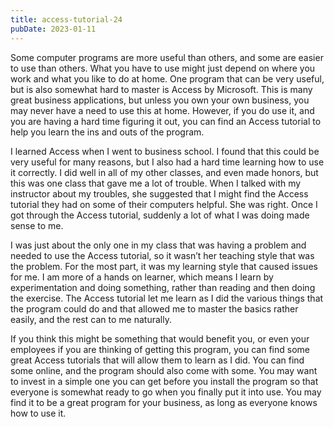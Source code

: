 ```yaml
---
title: access-tutorial-24
pubDate: 2023-01-11
---
```


Some computer programs are more useful than others, and some are easier to use than others. What you have to use might just depend on where you work and what you like to do at home. One program that can be very useful, but is also somewhat hard to master is Access by Microsoft. This is many great business applications, but unless you own your own business, you may never have a need to use this at home. However, if you do use it, and you are having a hard time figuring it out, you can find an Access tutorial to help you learn the ins and outs of the program.

I learned Access when I went to business school. I found that this could be very useful for many reasons, but I also had a hard time learning how to use it correctly. I did well in all of my other classes, and even made honors, but this was one class that gave me a lot of trouble. When I talked with my instructor about my troubles, she suggested that I might find the Access tutorial they had on some of their computers helpful. She was right. Once I got through the Access tutorial, suddenly a lot of what I was doing made sense to me. 

I was just about the only one in my class that was having a problem and needed to use the Access tutorial, so it wasn’t her teaching style that was the problem. For the most part, it was my learning style that caused issues for me. I am more of a hands on learner, which means I learn by experimentation and doing something, rather than reading and then doing the exercise. The Access tutorial let me learn as I did the various things that the program could do and that allowed me to master the basics rather easily, and the rest can to me naturally.

If you think this might be something that would benefit you, or even your employees if you are thinking of getting this program, you can find some great Access tutorials that will allow them to learn as I did. You can find some online, and the program should also come with some. You may want to invest in a simple one you can get before you install the program so that everyone is somewhat ready to go when you finally put it into use. You may find it to be a great program for your business, as long as everyone knows how to use it.